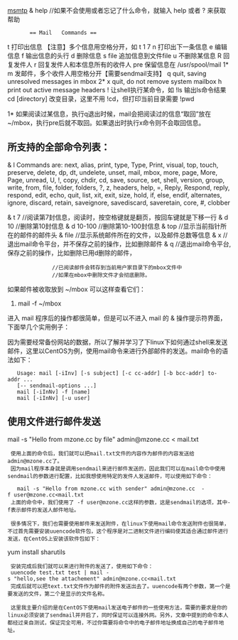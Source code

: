 [[msmtp]]
& help
//如果不会使用或者忘记了什么命令，就输入 help 或者 ? 来获取帮助
        == Mail   Commands ==
t <message list>                打印出信息 【注意】多个信息用空格分开，如 t 1 7
n                                    打印出下一条信息
e <message list>                编辑信息
f <message list>                输出信息的头行
d <message list>                删除信息
s <message list> file           追加信息到文件file
u <message list>                不删除某信息
R <message list>                回复发件人
r <message list>                回复发件人和本信息所有的收件人
pre <message list>              保留信息在 /usr/spool/mail  1*
m <user list>                   发邮件，多个收件人用空格分开【需要sendmail支持】
q                               quit, saving unresolved messages in mbox 2*
x                               quit, do not remove system mailbox
h                               print out active message headers
!                               让shell执行某命令，如 !ls 输出ls命令结果
cd [directory]                  改变目录，这里不用 !cd，但打印当前目录需要 !pwd

1* 如果阅读过某信息，执行q退出时候，mail会把阅读过的信息“取回”放在 ~/mbox，执行pre后就不取回。如果退出时执行x命令则不会取回信息。

== 所支持的全部命令列表： ==
& l
Commands are:
next, alias, print, type, Type, Print, visual, top, touch, preserve,
delete, dp, dt, undelete, unset, mail, mbox, more, page, More, Page,
unread, U, !, copy, chdir, cd, save, source, set, shell, version,
group, write, from, file, folder, folders, ?, z, headers, help, =,
Reply, Respond, reply, respond, edit, echo, quit, list, xit, exit,
size, hold, if, else, endif, alternates, ignore, discard, retain,
saveignore, savediscard, saveretain, core, #, clobber

& t 7        //阅读第7封信息，阅读时，按空格键就是翻页，按回车键就是下移一行
& d 10     //删除第10封信息
& d 10-100 //删除第10-100封信息
& top      //显示当前指针所在的邮件的邮件头
& file       //显示系统邮件所在的文件，以及邮件总数等信息
& x          //退出mail命令平台，并不保存之前的操作，比如删除邮件
& q         //退出mail命令平台,保存之前的操作，比如删除已用d删除的邮件，
               //已阅读邮件会转存到当前用户家目录下的mbox文件中
               //如果在mbox中删除文件才会彻底删除。

如果邮件被收取放到 ~/mbox 可以这样查看它们：
# mail -f ~/mbox
进入 mail 程序后的操作都很简单，但是可以不进入 mail 的 & 操作提示符界面，下面举几个实用例子：

因为需要经常备份网站的数据，所以了解并学习了下linux下如何通过shell来发送邮件，这里以CentOS为例，使用mail命令来进行外部邮件的发送。mail命令的语法如下：

    Usage: mail [-iInv] [-s subject] [-c cc-addr] [-b bcc-addr] to-addr ...
    [-- sendmail-options ...]
    mail [-iInNv] -f [name]
    mail [-iInNv] [-u user]

== 使用文件进行邮件发送 ==
mail -s "Hello from mzone.cc by file" admin@mzone.cc < mail.txt
  使用上面的命令后，我们就可以把mail.txt文件的内容作为邮件的内容发送给admin@mzone.cc了。
  因为mail程序本身就是调用sendmail来进行邮件发送的，因此我们可以在mail命令中使用sendmail的参数进行配置，比如我想使用特定的发件人发送邮件，可以使用如下命令：

    mail -s "Hello from mzone.cc with sender" admin@mzone.cc  -f user@mzone.cc<mail.txt
  上面的命令中，我们使用了 -f user@mzone.cc这样的参数，这是sendmail的选项，其中-f表示邮件的发送人邮件地址。

  很多情况下，我们也需要使用邮件来发送附件，在linux下使用mail命令发送附件也很简单，不过首先需要安装uuencode软件包，这个程序是对二进制文件进行编码使其适合通过邮件进行发送，在CentOS上安装该软件包如下：

yum install sharutils

  安装完成后我们就可以来进行附件的发送了，使用如下命令：
  uuencode test.txt test | mail -s "hello,see the attachement" admin@mzone.cc<mail.txt
  完成后就可以把text.txt文件作为邮件的附件发送出去了。uuencode有两个参数，第一个是要发送的文件，第二个是显示的文件名称。

  这里我主要介绍的是在CentOS下使用mail发送电子邮件的一些使用方法，需要的要求是你的linux必须安装了sendmail并开启了，同时保证可以连接外网。另外，文章中提到的命令本人都经过亲自测试，保证完全可用，不过你需要将命令中的电子邮件地址换成自己的电子邮件地址。
